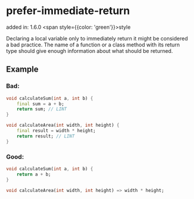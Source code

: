 # prefer-immediate-return
added in: 1.6.0 <span style={{color: 'green'}}>style</span>

Declaring a local variable only to immediately return it might be considered a bad practice. The name of a function or a class method with its return type should give enough information about what should be returned.

## Example
### Bad:
```dart
void calculateSum(int a, int b) {
    final sum = a + b;
    return sum; // LINT
}

void calculateArea(int width, int height) {
    final result = width * height;
    return result; // LINT
}
```
### Good:
```dart
void calculateSum(int a, int b) {
    return a + b;
}

void calculateArea(int width, int height) => width * height;
```
